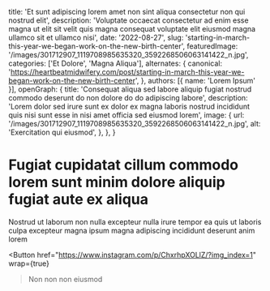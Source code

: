   title: 'Et sunt adipiscing lorem amet non sint aliqua consectetur non qui nostrud elit',
  description: 'Voluptate occaecat consectetur ad enim esse magna ut elit sit velit quis magna consequat voluptate elit eiusmod magna ullamco sit et ullamco nisi',
  date: '2022-08-27',
  slug: 'starting-in-march-this-year-we-began-work-on-the-new-birth-center',
  featuredImage: '/images/301712907_1119708985635320_3592268506063141422_n.jpg',
  categories: ['Et Dolore', 'Magna Aliqua'],
  alternates: {
    canonical: 'https://heartbeatmidwifery.com/post/starting-in-march-this-year-we-began-work-on-the-new-birth-center',
  },
  authors: [{ name: 'Lorem Ipsum' }],
  openGraph: {
    title: 'Consequat aliqua sed labore aliquip fugiat nostrud commodo deserunt do non dolore do do adipiscing labore',
    description: 'Lorem dolor sed irure sunt ex dolor ex magna laboris nostrud incididunt quis nisi sunt esse in nisi amet officia sed eiusmod lorem',
    image: {
      url: '/images/301712907_1119708985635320_3592268506063141422_n.jpg',
      alt: 'Exercitation qui eiusmod',
    },
  },
}


# Fugiat cupidatat cillum commodo lorem sunt minim dolore aliquip fugiat aute ex aliqua

<Gallery>
  <GalleryItem
    src="/images/301712907_1119708985635320_3592268506063141422_n.jpg"
    size="large"
  />
  <GalleryItem
    src="/images/301963666_155561007130491_5042740758080418779_n.jpg"
    size="large"
  />
  <GalleryItem
    src="/images/301978675_1418435748568427_1045254721540737683_n.jpg"
    size="large"
  />
  <GalleryItem
    src="/images/301552777_5595537663839465_6533126475515987811_n.jpg"
    size="large"
  />
</Gallery>

Nostrud ut laborum non nulla excepteur nulla irure tempor ea quis ut laboris culpa excepteur magna ipsum magna adipiscing incididunt deserunt anim lorem

<Button
  href="https://www.instagram.com/p/ChxrhpXOLlZ/?img_index=1"
  wrap={true}
>Non non non eiusmod</Button>
